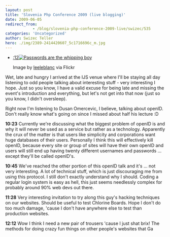 ```yaml
---
layout: post
title: 'Slovenia Php Conference 2009 (live blogging)'
date: 2009-06-05
redirect_from: 
            - /blog/slovenia-php-conference-2009-live/swizec/535
categories: 'Uncategorized'
author: Swizec Teller
hero: ./img/2389-2414420607_5c1716696c_m.jpg
---
```

- [:12![Passwords are the whipping boy](./img/2389-2414420607_5c1716696c_m.jpg "Passwords are the whipping boy")](http://www.flickr.com/photos/21369373@N00/2414420607)

  Image by [leeleblanc](http://www.flickr.com/photos/21369373@N00/2414420607) via Flickr

Wet, late and hungry I arrived at the IJS venue where I'll be staying all day listening to odd people talking about interesting stuff - very interesting I hope. Just so you know, I have a valid excuse for being late and missing the event's introduction and everything, but let's not get into that now (just so you know, I didn't oversleep).



Right now I'm listening to Dusan Omercevic, I believe, talking about openID. Don't really know what's going on since I missed about half his lecture :D



**10:23** Currently we're discussing what the biggest problem of openID is and why it will never be used as a service but rather as a technology. Apparently the crux of the matter is that users like simplicity and corporations want huge databases of their users. Personally I think this will effectively kill openID, because every site or group of sites will have their own openID and users will still end up having twenty different usernames and passwords ... except they'll be called openID's.



**10:45** We've reached the other portion of this openID talk and it's ... not very interesting. A lot of technical stuff, which is just discouraging me from using this protocol. I still don't exactly understand why I should. Coding a regular login system is easy as hell, this just seems needlessly complex for probably around 90% web devs out there.



**11:28** Very interesting invitation to try along this guy's hacking techniques on our websites. Should be useful to test Chlorine Boards. Hope I don't do too much damage, 'cause I don't have anywhere else to test than production websites.



**12:12** Wow I think I need a new pair of trousers 'cause I just shat brix! The methods for doing crazy fun things on other people's websites that Ga